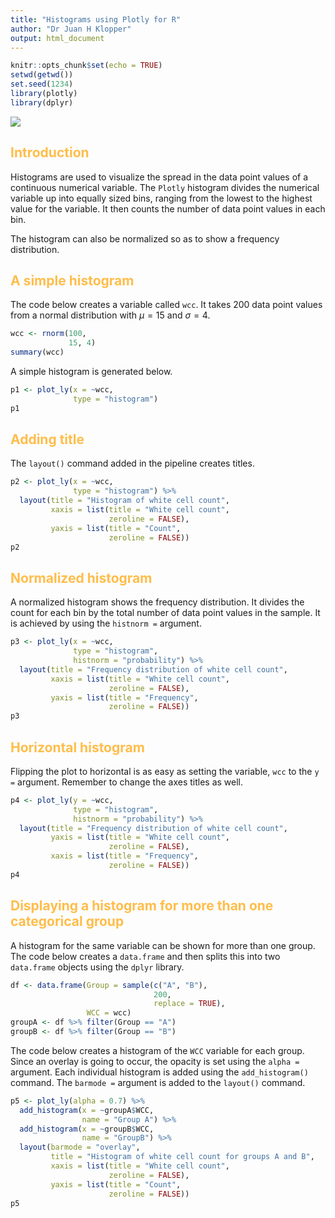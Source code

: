 ---
title: "Histograms using Plotly for R"
author: "Dr Juan H Klopper"
output: html_document
---

```{r Setup, include=FALSE}
knitr::opts_chunk$set(echo = TRUE)
setwd(getwd())
set.seed(1234)
library(plotly)
library(dplyr)
```

<style type="text/css">
h1 {
    color:#1a2451;
}
h2 {
    color:#ffbd4a;
}
h3 {
    color:#1a2451;
}
</style>

![](KRG_elegant_logo_for_light_BG.png)

## Introduction

Histograms are used to visualize the spread in the data point values of a continuous numerical variable.  The `Plotly` histogram divides the numerical variable up into equally sized bins, ranging from the lowest to the highest value for the variable.  It then counts the number of data point values in each bin.

The histogram can also be normalized so as to show a frequency distribution.

## A simple histogram

The code below creates a variable called `wcc`.  It takes $200$ data point values from a normal distribution with $\mu = 15$ and $\sigma = 4$.

```{r Creating WCC}
wcc <- rnorm(100,
             15, 4)
summary(wcc)
```

A simple histogram is generated below.

```{r Simple histogram}
p1 <- plot_ly(x = ~wcc,
              type = "histogram")
p1
```

## Adding title

The `layout()` command added in the pipeline creates titles.

```{r Adding title}
p2 <- plot_ly(x = ~wcc,
              type = "histogram") %>% 
  layout(title = "Histogram of white cell count",
         xaxis = list(title = "White cell count",
                      zeroline = FALSE),
         yaxis = list(title = "Count",
                      zeroline = FALSE))
p2
```

## Normalized histogram

A normalized histogram shows the frequency distribution.  It divides the count for each bin by the total number of data point values in the sample.  It is achieved by using the `histnorm =` argument.

```{r Frequency distribution}
p3 <- plot_ly(x = ~wcc,
              type = "histogram",
              histnorm = "probability") %>% 
  layout(title = "Frequency distribution of white cell count",
         xaxis = list(title = "White cell count",
                      zeroline = FALSE),
         yaxis = list(title = "Frequency",
                      zeroline = FALSE))
p3
```

## Horizontal histogram

Flipping the plot to horizontal is as easy as setting the variable, `wcc` to the `y =` argument.  Remember to change the axes titles as well.

```{r Horizontal histogram}
p4 <- plot_ly(y = ~wcc,
              type = "histogram",
              histnorm = "probability") %>% 
  layout(title = "Frequency distribution of white cell count",
         yaxis = list(title = "White cell count",
                      zeroline = FALSE),
         xaxis = list(title = "Frequency",
                      zeroline = FALSE))
p4
```

## Displaying a histogram for more than one categorical group

A histogram for the same  variable can be shown for more than one group.  The code below creates a `data.frame` and then splits this into two `data.frame` objects using the `dplyr` library.

```{r Creating data.frames}
df <- data.frame(Group = sample(c("A", "B"),
                                200,
                                replace = TRUE),
                 WCC = wcc)
groupA <- df %>% filter(Group == "A")
groupB <- df %>% filter(Group == "B")
```

The code below creates a histogram of the `WCC` variable for each group.  Since an overlay is going to occur, the opacity is set using the `alpha =` argument.  Each individual histogram is added using the `add_histogram()` command.  The `barmode =` argument is added to the `layout()` command.

```{r Overlay histogram}
p5 <- plot_ly(alpha = 0.7) %>% 
  add_histogram(x = ~groupA$WCC,
                name = "Group A") %>% 
  add_histogram(x = ~groupB$WCC,
                name = "GroupB") %>% 
  layout(barmode = "overlay",
         title = "Histogram of white cell count for groups A and B",
         xaxis = list(title = "White cell count",
                      zeroline = FALSE),
         yaxis = list(title = "Count",
                      zeroline = FALSE))
p5
```



